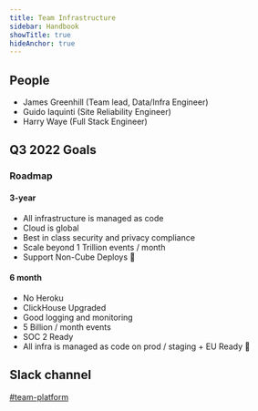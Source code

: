 ```yaml
---
title: Team Infrastructure
sidebar: Handbook
showTitle: true
hideAnchor: true
---
```



## People

- James Greenhill (Team lead, Data/Infra Engineer)
- Guido Iaquinti (Site Reliability Engineer)
- Harry Waye (Full Stack Engineer)

<Mission />

## Q3 2022 Goals

<Objectives />
  
### Roadmap

#### 3-year

- All infrastructure is managed as code
- Cloud is global
- Best in class security and privacy compliance
- Scale beyond 1 Trillion events / month
- Support Non-Cube Deploys 🤖

#### 6 month

- No Heroku
- ClickHouse Upgraded
- Good logging and monitoring
- 5 Billion / month events
- SOC 2 Ready
- All infra is managed as code on prod / staging + EU Ready 🎈

## Slack channel

[#team-platform](https://posthog.slack.com/archives/C01MM7VT7MG)
